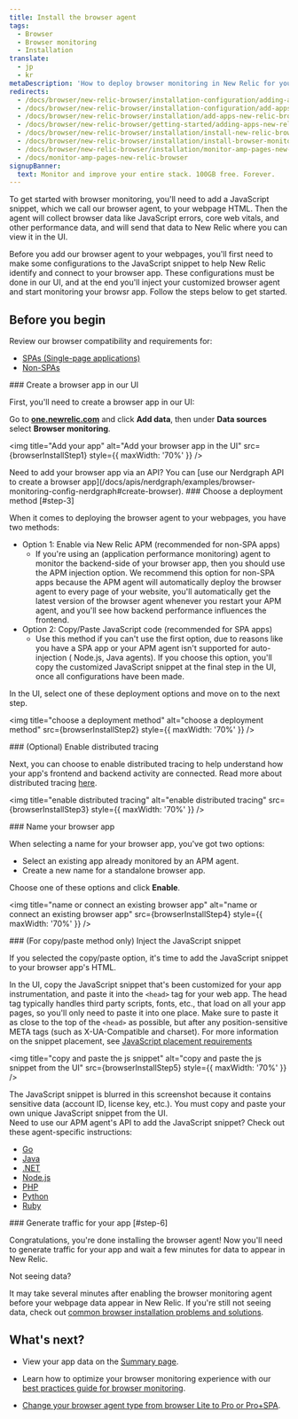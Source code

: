 ```yaml
---
title: Install the browser agent
tags:
  - Browser
  - Browser monitoring
  - Installation
translate:
  - jp
  - kr
metaDescription: 'How to deploy browser monitoring in New Relic for your apps, including UI, copy/paste, and API options.'
redirects:
  - /docs/browser/new-relic-browser/installation-configuration/adding-apps-new-relic-browser
  - /docs/browser/new-relic-browser/installation-configuration/add-apps-new-relic-browser
  - /docs/browser/new-relic-browser/installation/add-apps-new-relic-browser
  - /docs/browser/new-relic-browser/getting-started/adding-apps-new-relic-browser
  - /docs/browser/new-relic-browser/installation/install-new-relic-browser-agent
  - /docs/browser/new-relic-browser/installation/install-browser-monitoring-agent
  - /docs/browser/new-relic-browser/installation/monitor-amp-pages-new-relic-browser
  - /docs/monitor-amp-pages-new-relic-browser
signupBanner:
  text: Monitor and improve your entire stack. 100GB free. Forever.
---
```







To get started with browser monitoring, you'll need to add a JavaScript snippet, which we call our browser agent, to your webpage HTML. Then the agent will collect browser data like JavaScript errors, core web vitals, and other performance data, and will send that data to New Relic where you can view it in the UI.

Before you add our browser agent to your webpages, you'll first need to make some configurations to the JavaScript snippet to help New Relic identify and connect to your browser app. These configurations must be done in our UI, and at the end you'll inject your customized browser agent and start monitoring your browsr app. Follow the steps below to get started.

## Before you begin 

Review our browser compatibility and requirements for:
  * [SPAs (Single-page applications)](/docs/browser/single-page-app-monitoring/get-started/spa-compatibility-requirements/)
  * [Non-SPAs](/docs/browser/new-relic-browser/getting-started/compatibility-requirements-browser-monitoring/)

<Steps>

<Step>
### Create a browser app in our UI

First, you'll need to create a browser app in our UI:

Go to **[one.newrelic.com](https://one.newrelic.com)** and click **Add data**, then under **Data sources** select **Browser monitoring**. 

<img
  title="Add your app"
  alt="Add your browser app in the UI"
  src={browserInstallStep1}
  style={{ maxWidth: '70%' }}
/>

<Callout variant="tip">
Need to add your browser app via an API? You can [use our Nerdgraph API to create a browser app](/docs/apis/nerdgraph/examples/browser-monitoring-config-nerdgraph#create-browser).
  </Callout>
</Step>
<Step>
### Choose a deployment method [#step-3]

When it comes to deploying the browser agent to your webpages, you have two methods:

* Option 1: Enable via New Relic APM (recommended for non-SPA apps)
  * If you're using an <InlinePopover type="apm" /> (application performance monitoring) agent to monitor the backend-side of your browser app, then you should use the APM injection option. We recommend this option for non-SPA apps because the APM agent will automatically deploy the browser agent to every page of your website, you'll automatically get the latest version of the browser agent whenever you restart your APM agent, and you'll see how backend performance influences the frontend.
* Option 2: Copy/Paste JavaScript code (recommended for SPA apps)
  * Use this method if you can't use the first option, due to reasons like you have a SPA app or your APM agent isn't supported for auto-injection ( Node.js, Java agents). If you choose this option, you'll copy the customized JavaScript snippet at the final step in the UI, once all configurations have been made.

In the UI, select one of these deployment options and move on to the next step.

<img
  title="choose a deployment method"
  alt="choose a deployment method"
  src={browserInstallStep2}
  style={{ maxWidth: '70%' }}
/>

</Step>

<Step>
### (Optional) Enable distributed tracing

Next, you can choose to enable distributed tracing to help understand how your app's frontend and backend activity are connected. Read more about distributed tracing [here](/docs/browser/new-relic-browser/browser-pro-features/browser-data-distributed-tracing/).

<img
  title="enable distributed tracing"
  alt="enable distributed tracing"
  src={browserInstallStep3}
  style={{ maxWidth: '70%' }}
/>
</Step>

<Step>
### Name your browser app

When selecting a name for your browser app, you've got two options: 

* Select an existing app already monitored by an APM agent. 
* Create a new name for a standalone browser app. 

Choose one of these options and click **Enable**. 

<img
  title="name or connect an existing browser app"
  alt="name or connect an existing browser app"
  src={browserInstallStep4}
  style={{ maxWidth: '70%' }}
/>
</Step>

<Step>
### (For copy/paste method only) Inject the JavaScript snippet

If you selected the copy/paste option, it's time to add the JavaScript snippet to your browser app's HTML. 

In the UI, copy the JavaScript snippet that's been customized for your app instrumentation, and paste it into the `<head>` tag for your web app. The head tag typically handles third party scripts, fonts, etc., that load on all your app pages, so you'll only need to paste it into one place. Make sure to paste it as close to the top of the `<head>` as possible, but after any position-sensitive META tags (such as X-UA-Compatible and charset). For more information on the snippet placement, see [JavaScript placement requirements](/docs/browser/new-relic-browser/page-load-timing-resources/instrumentation-browser-monitoring#javascript-placement)

<img
  title="copy and paste the js snippet"
  alt="copy and paste the js snippet from the UI"
  src={browserInstallStep5}
  style={{ maxWidth: '70%' }}
/>
<figCaption>
  The JavaScript snippet is blurred in this screenshot because it contains sensitive data (account ID, license key, etc.). You must copy and paste your own unique JavaScript snippet from the UI.
</figCaption>

<Callout variant="tip">
Need to use our APM agent's API to add the JavaScript snippet? Check out these agent-specific instructions:

* [Go](/docs/agents/go-agent/features/install-new-relic-browser-go-apps)
* [Java](/docs/agents/java-agent/instrumentation/page-load-timing-java)
* [.NET](/docs/agents/net-agent/features/page-load-timing-net)
* [Node.js](/docs/agents/nodejs-agent/supported-features/page-load-timing-nodejs)
* [PHP](/docs/agents/php-agent/features/page-load-timing-php)
* [Python](/docs/agents/python-agent/supported-features/page-load-timing-python)
* [Ruby](/docs/agents/ruby-agent/features/page-load-timing-ruby)
  </Callout>
</Step>

<Step>
### Generate traffic for your app [#step-6]

Congratulations, you're done installing the browser agent! Now you'll need to generate traffic for your app and wait a few minutes for data to appear in New Relic.

<Callout variant="tip">
Not seeing data? 

It may take several minutes after enabling the browser monitoring agent before your webpage data appear in New Relic. If you're still not seeing data, check out [common browser installation problems and solutions](/docs/browser/browser-monitoring/troubleshooting/troubleshoot-your-browser-monitoring-installation/).
  </Callout>

</Step>

</Steps>

## What's next? 

* View your app data on the [Summary page](/docs/browser/browser-monitoring/getting-started/browser-summary-page/).

* Learn how to optimize your browser monitoring experience with our [best practices guide for browser monitoring](/docs/new-relic-solutions/best-practices-guides/full-stack-observability/browser-monitoring-best-practices-guide/). 

* [Change your browser agent type from browser Lite to Pro or Pro+SPA](/docs/browser/new-relic-browser/configuration/change-browser-agent-type).

<InstallFeedback />
